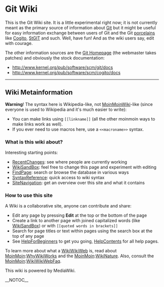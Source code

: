 <!-- ## Please edit system and help pages ONLY in the moinmaster wiki! For more
 -->
<!-- ## information, please see [[MoinMaster]]:[[MoinPagesEditorGroup]].
 -->
<!-- ##master-page:[[FrontPage]]
 -->
<!-- #format wiki
 -->
<!-- #language en
 -->
<!-- #pragma section-numbers off
 -->
= Git Wiki =

This is the Git Wiki site. It is a little experimental right now; it is not
currently meant as the primary source of information about [[Git]] but it might
be useful for easy information exchange between users of Git and the Git
[[porcelains]] like [[Cogito]], [[StGIT]] and such.  Well, have fun! And as the wiki
users say, edit with courage.

The other information sources are the [http://git.or.cz/ Git Homepage] (the
webmaster takes patches) and obviously the stock documentation:
* http://www.kernel.org/pub/software/scm/git/docs
* http://www.kernel.org/pub/software/scm/cogito/docs

----

== Wiki Metainformation ==

<b>Warning</b>! The syntax here is Wikipedia-like, not [[MoinMoinWiki]]-like (since
everyone is used to Wikipedia and it's much easier to write):

* You can make links using <code><nowiki>[[linkname]]</nowiki></code> (all the other moinmoin ways to make links work as well).
* If you ever need to use macros here, use a <code><nowiki> <<macroname>> </nowiki></code> syntax.

=== What is this wiki about? ===

Interesting starting points:
* [[RecentChanges]]: see where people are currently working
* [[WikiSandBox]]: feel free to change this page and experiment with editing
* [[Special:Search|FindPage]]: search or browse the database in various ways
* [http://meta.wikimedia.org/wiki/Help:Editing SyntaxReference]: quick access to wiki syntax
* [[Special:Specialpages|SiteNavigation]]: get an overview over this site and what it contains

=== How to use this site ===

A Wiki is a collaborative site, anyone can contribute and share:
* Edit any page by pressing <b>Edit</b> at the top or the bottom of the page
* Create a link to another page with joined capitalized words (like [[WikiSandBox]]) or with <code><nowiki>[[quoted words in brackets]]</nowiki></code>
* Search for page titles or text within pages using the search box at the top of any page
* See [[HelpForBeginners]] to get you going, [[HelpContents]] for all help pages.

To learn more about what a [[WikiWikiWeb]] is, read about [[MoinMoin]]:[[WhyWikiWorks]] and the [[MoinMoin]]:[[WikiNature]]. Also, consult the [[MoinMoin]]:[[WikiWikiWebFaq]].

This wiki is powered by MediaWiki.

__NOTOC__
